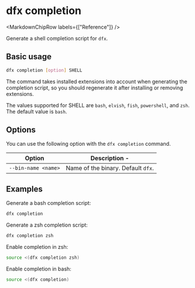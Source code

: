 
# dfx completion

<MarkdownChipRow labels={["Reference"]} />

Generate a shell completion script for `dfx`.

## Basic usage

``` bash
dfx completion [option] SHELL
```

The command takes installed extensions into account when generating the
completion script, so you should regenerate it after installing or removing
extensions.

The values supported for SHELL are `bash`, `elvish`, `fish`, `powershell`,
and `zsh`. The default value is `bash`.

## Options

You can use the following option with the `dfx completion` command.

| Option                | Description                        -|
|-----------------------|-------------------------------------|
| `--bin-name <name>`   | Name of the binary.  Default `dfx`. |

## Examples

Generate a bash completion script:

``` bash
dfx completion
```

Generate a zsh completion script:

``` bash
dfx completion zsh
```

Enable completion in zsh:
```bash
source <(dfx completion zsh)
```

Enable completion in bash:
```bash
source <(dfx completion)
```
